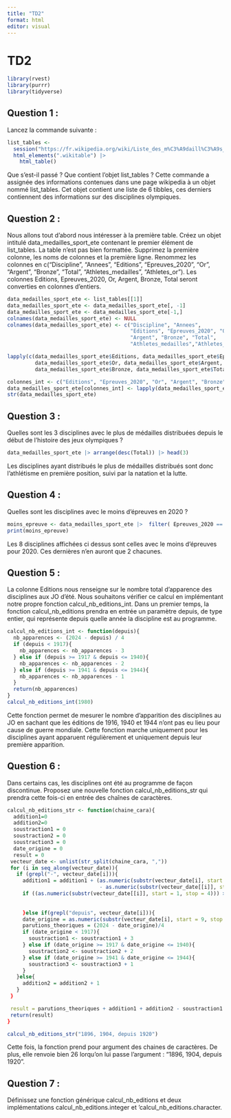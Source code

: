 ```yaml
---
title: "TD2"
format: html
editor: visual
---
```


# TD2

```r
library(rvest)
library(purrr)
library(tidyverse)
```

## Question 1 :

Lancez la commande suivante :

```r
list_tables <-
  session("https://fr.wikipedia.org/wiki/Liste_des_m%C3%A9daill%C3%A9s_olympiques") |>
  html_elements(".wikitable") |>
    html_table()
```

Que s'est-il passé ? Que contient l'objet list_tables ? Cette commande a assignée des informations contenues dans une page wikipedia à un objet nommé list_tables. Cet objet contient une liste de 6 tibbles, ces derniers contiennent des informations sur des disciplines olympiques.

## Question 2 :

Nous allons tout d'abord nous intéresser à la première table. Créez un objet intitulé data_medailles_sport_ete contenant le premier élément de list_tables. La table n'est pas bien formattée. Supprimez la première colonne, les noms de colonnes et la première ligne. Renommez les colonnes en c("Discipline", "Annees", "Editions", "Epreuves_2020", "Or", "Argent", "Bronze", "Total", "Athletes_medailles", "Athletes_or"). Les colonnes Editions, Epreuves_2020, Or, Argent, Bronze, Total seront converties en colonnes d'entiers.

```r
data_medailles_sport_ete <- list_tables[[1]]
data_medailles_sport_ete <- data_medailles_sport_ete[, -1]
data_medailles_sport_ete <- data_medailles_sport_ete[-1,]
colnames(data_medailles_sport_ete) <- NULL
colnames(data_medailles_sport_ete) <- c("Discipline", "Annees", 
                                        "Editions", "Epreuves_2020", "Or",
                                        "Argent", "Bronze", "Total",
                                        "Athletes_medailles","Athletes_or")

lapply(c(data_medailles_sport_ete$Editions, data_medailles_sport_ete$Epreuves_2020,
         data_medailles_sport_ete$Or, data_medailles_sport_ete$Argent,
         data_medailles_sport_ete$Bronze, data_medailles_sport_ete$Total), as.integer)

colonnes_int <- c("Editions", "Epreuves_2020", "Or", "Argent", "Bronze", "Total")
data_medailles_sport_ete[colonnes_int] <- lapply(data_medailles_sport_ete[colonnes_int], as.integer)
str(data_medailles_sport_ete)
```

## Question 3 :

Quelles sont les 3 disciplines avec le plus de médailles distribuées depuis le début de l'histoire des jeux olympiques ?

```r
data_medailles_sport_ete |> arrange(desc(Total)) |> head(3)
```

Les disciplines ayant distribués le plus de médailles distribués sont donc l'athlétisme en première position, suivi par la natation et la lutte.

## Question 4 :

Quelles sont les disciplines avec le moins d'épreuves en 2020 ?

```r
moins_epreuve <- data_medailles_sport_ete |>  filter( Epreuves_2020 == min(Epreuves_2020))
print(moins_epreuve)
```

Les 8 disciplines affichées ci dessus sont celles avec le moins d'épreuves pour 2020. Ces dernières n'en auront que 2 chacunes.

## Question 5 :

La colonne Editions nous renseigne sur le nombre total d'apparence des disciplines aux JO d'été. Nous souhaitons vérifier ce calcul en implémentant notre propre fonction calcul_nb_editions_int. Dans un premier temps, la fonction calcul_nb_editions prendra en entrée un paramètre depuis, de type entier, qui représente depuis quelle année la discipline est au programme.

```r
calcul_nb_editions_int <- function(depuis){
  nb_apparences <- (2024 - depuis) / 4
  if (depuis < 1917){
    nb_apparences <- nb_apparences - 3
  } else if (depuis >= 1917 & depuis <= 1940){
    nb_apparences <- nb_apparences - 2
  } else if (depuis >= 1941 & depuis <= 1944){
    nb_apparences <- nb_apparences - 1
  }
  return(nb_apparences)
}
calcul_nb_editions_int(1980)
```

Cette fonction permet de mesurer le nombre d'apparition des disciplines au JO en sachant que les éditions de 1916, 1940 et 1944 n'ont pas eu lieu pour cause de guerre mondiale. Cette fonction marche uniquement pour les disciplines ayant apparuent régulièrement et uniquement depuis leur première apparition.

## Question 6 :

Dans certains cas, les disciplines ont été au programme de façon discontinue. Proposez une nouvelle fonction calcul_nb_editions_str qui prendra cette fois-ci en entrée des chaînes de caractères.

```r
calcul_nb_editions_str <- function(chaine_cara){
  addition1=0
  addition2=0
  soustraction1 = 0
  soustraction2 = 0
  soustraction3 = 0
  date_origine = 0
  result = 0
 vecteur_date <- unlist(str_split(chaine_cara, ","))
 for (i in seq_along(vecteur_date)){
   if (grepl("-", vecteur_date[i])){
     addition1 = addition1 + (as.numeric(substr(vecteur_date[i], start = 5, stop = 9))
                              - as.numeric(substr(vecteur_date[[i]], start = 1, stop = 4))) / 4
     if ((as.numeric(substr(vecteur_date[[i]], start = 1, stop = 4))) > 1917 & (as.numeric(substr(vecteur_date[i], start = 5, stop = 9)) 
  
         
     }else if(grepl("depuis", vecteur_date[i])){
     date_origine = as.numeric(substr(vecteur_date[i], start = 9, stop = 12))
     parutions_theoriques = (2024 - date_origine)/4
     if (date_origine < 1917){
       soustraction1 <- soustraction1 + 3
     } else if (date_origine >= 1917 & date_origine <= 1940){
       soustraction2 <- soustraction2 + 2
     } else if (date_origine >= 1941 & date_origine <= 1944){
       soustraction3 <- soustraction3 + 1
     }
   }else{
     addition2 = addition2 + 1
   }
 }

 result = parutions_theoriques + addition1 + addition2 - soustraction1 - soustraction2 - soustraction3
 return(result)
}

calcul_nb_editions_str("1896, 1904, depuis 1920")
```

Cette fois, la fonction prend pour argument des chaines de caractères. De plus, elle renvoie bien 26 lorqu'on lui passe l'argument : "1896, 1904, depuis 1920".

## Question 7 :

Définissez une fonction générique calcul_nb_editions et deux implémentations calcul_nb_editions.integer et 'calcul_nb_editions.character.

```r

```
